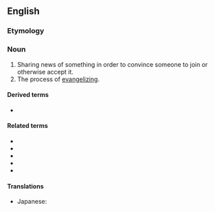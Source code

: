 ==English==

===Etymology===
{{suffix|en|evangel|ism}}

===Noun===
{{en-noun}}

# Sharing news of something in order to convince someone to join or otherwise accept it.
# The process of [[evangelize|evangelizing]].

====Derived terms====
* {{l|en|televangelism}}

====Related terms====
* {{l|en|angel}}
* {{l|en|angelic}}
* {{l|en|evangel}}
* {{l|en|evangelist}}
* {{l|en|evangelize}}

====Translations====
{{trans-top|sharing news to persuade and/or recruit someone}}
* Japanese: {{t|ja|伝道|tr=でんどう, dendou}}
{{trans-mid}}
{{trans-bottom}}